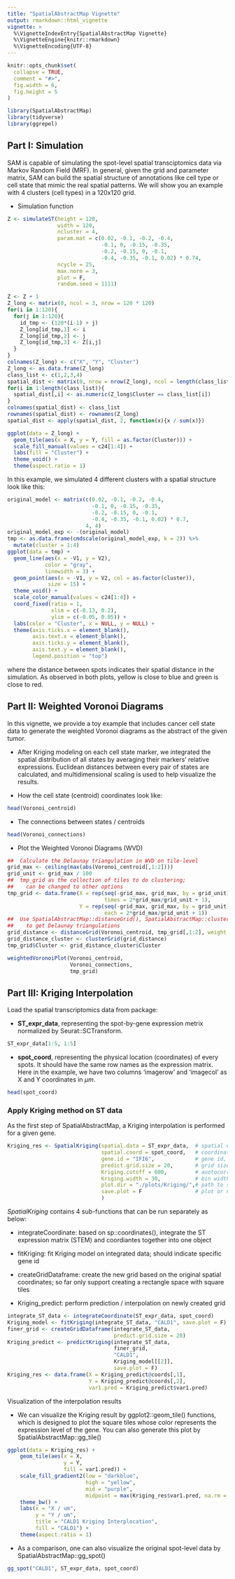 ```yaml
---
title: "SpatialAbstractMap Vignette"
output: rmarkdown::html_vignette
vignette: >
  %\VignetteIndexEntry{SpatialAbstractMap Vignette}
  %\VignetteEngine{knitr::rmarkdown}
  %\VignetteEncoding{UTF-8}
---
```


<style>
    pre {border: 0;}
    img {border: 0;}
</style>

```r
knitr::opts_chunk$set(
  collapse = TRUE,
  comment = "#>",
  fig.width = 6, 
  fig.height = 5
)
```

```r
library(SpatialAbstractMap)
library(tidyverse)
library(ggrepel)
```


## Part I: Simulation

SAM is capable of simulating the spot-level spatial transciptomics data via Markov Random Field (MRF). In general, given the grid and parameter matrix, SAM can build the spatial structure of annotations like cell type or cell state that mimic the real spatial patterns. We will show you an example with 4 clusters (cell types) in a 120x120 grid.

- Simulation function
```r
Z <- simulateST(height = 120,
                width = 120,
                ncluster = 4,
                param.mat = c(0.02, -0.1, -0.2, -0.4, 
                              -0.1, 0, -0.15, -0.35, 
                              -0.2, -0.15, 0, -0.1, 
                              -0.4, -0.35, -0.1, 0.02) * 0.74,
                ncycle = 25,
                max.norm = 3,
                plot = F,
                random.seed = 1111)
```

```r
Z <- Z + 1
Z_long <- matrix(0, ncol = 3, nrow = 120 * 120)
for(i in 1:120){
  for(j in 1:120){
    id_tmp <- (120*(i-1) + j)
    Z_long[id_tmp,1] <- i
    Z_long[id_tmp,2] <- j
    Z_long[id_tmp,3] <- Z[i,j]
  }
}
colnames(Z_long) <- c("X", "Y", "Cluster")
Z_long <- as.data.frame(Z_long)
class_list <- c(1,2,3,4)
spatial_dist <- matrix(0, nrow = nrow(Z_long), ncol = length(class_list))
for(i in 1:length(class_list)){
  spatial_dist[,i] <- as.numeric(Z_long$Cluster == class_list[i])
}
colnames(spatial_dist) <- class_list
rownames(spatial_dist) <- rownames(Z_long)
spatial_dist <- apply(spatial_dist, 2, function(x){x / sum(x)})
```

```r
ggplot(data = Z_long) + 
  geom_tile(aes(x = X, y = Y, fill = as.factor(Cluster))) +
  scale_fill_manual(values = c24[1:4]) + 
  labs(fill = "Cluster") + 
  theme_void() + 
  theme(aspect.ratio = 1)
```


In this example, we simulated 4 different clusters with a spatial structure look like this:

```r
original_model <- matrix(c(0.02, -0.1, -0.2, -0.4, 
                           -0.1, 0, -0.15, -0.35, 
                           -0.2, -0.15, 0, -0.1, 
                           -0.4, -0.35, -0.1, 0.02) * 0.7,
                         4, 4)
original_model_exp <- -(original_model)
tmp <- as.data.frame(cmdscale(original_model_exp, k = 2)) %>%
  mutate(cluster = 1:4)
ggplot(data = tmp) + 
  geom_line(aes(x = -V1, y = V2),
            color = "gray",
            linewidth = 3) + 
  geom_point(aes(x = -V1, y = V2, col = as.factor(cluster)),
             size = 15) + 
  theme_void() + 
  scale_color_manual(values = c24[1:4]) + 
  coord_fixed(ratio = 1, 
              xlim = c(-0.13, 0.2), 
              ylim = c(-0.05, 0.05)) + 
  labs(color = "Cluster", x = NULL, y = NULL) + 
  theme(axis.ticks.x = element_blank(),
        axis.text.x = element_blank(),
        axis.ticks.y = element_blank(),
        axis.text.y = element_blank(),
        legend.position = "top")
```

where the distance between spots indicates their spatial distance in the simulation. As observed in both plots, yellow is close to blue and green is close to red. 


## Part II: Weighted Voronoi Diagrams

In this vignette, we provide a toy example that includes cancer cell state data to generate the weighted Voronoi diagrams as the abstract of the given tumor. 

- After Kriging modeling on each cell state marker, we integrated the spatial distribution of all states by averaging their markers' relative expressions. Euclidean distances between every pair of states are calculated, and multidimensional scaling is used to help visualize the results.

- How the cell state (centroid) coordinates look like:

```r
head(Voronoi_centroid)
```

- The connections between states / centroids

```r
head(Voronoi_connections)
```

- Plot the Weighted Voronoi Diagrams (WVD)

```r
##  Calculate the Delaunay triangulation in WVD on tile-level
grid_max <- ceiling(max(abs(Voronoi_centroid[,1:2])))
grid_unit <- grid_max / 100
##  tmp_grid as the collection of tiles to do clustering; 
##    can be changed to other options
tmp_grid <- data.frame(X = rep(seq(-grid_max, grid_max, by = grid_unit), 
                               times = 2*grid_max/grid_unit + 1),
                       Y = rep(seq(-grid_max, grid_max, by = grid_unit), 
                               each = 2*grid_max/grid_unit + 1))
##  Use SpatialAbstractMap::distanceGrid(), SpatialAbstractMap::clusterGrid() 
##    to get Delaunay triangulations
grid_distance <- distanceGrid(Voronoi_centroid, tmp_grid[,1:2], weight = T)
grid_distance_cluster <- clusterGrid(grid_distance)
tmp_grid$Cluster <- grid_distance_cluster$Cluster
```


```r
weightedVoronoiPlot(Voronoi_centroid,
                    Voronoi_connections,
                    tmp_grid)
```




## Part III: Kriging Interpolation

Load the spatial transcriptomics data from package: 

- **ST_expr_data**, representing the spot-by-gene expression metrix normalized by Seurat::SCTransform. 

```r
ST_expr_data[1:5, 1:5]
```

- **spot_coord**, representing the physical location (coordinates) of every spots. It should have the same row names as the expression matrix. Here in the example, we have two columns 'imagerow' and 'imagecol' as X and Y coordinates in $\mu m$. 

```r
head(spot_coord)
```


### Apply Kriging method on ST data

As the first step of SpatialAbstractMap, a Kriging interpolation is performed for a given gene. 

```r
Kriging_res <- SpatialKriging(spatial.data = ST_expr_data,  # spatial expression matrix
                              spatial.coord = spot_coord,   # coordinates
                              gene.id = "IFI6",             # gene id, a colname in spatial.data
                              predict.grid.size = 20,       # grid size for interpolation
                              Kriging.cutoff = 600,         # auotocorrelation effect range
                              Kriging.width = 30,           # bin widths in Kriging sampling
                              plot.dir = "./plots/Kriging/",# path to save figures
                              save.plot = F                 # plot or not; default is T
                              )
```

*SpatialKriging* contains 4 sub-functions that can be run separately as below:

- integrateCoordinate: based on sp::coordinates(), integrate the ST expression matrix (STEM) and coordiantes together into one object

- fitKriging: fit Kriging model on integrated data; should indicate specific gene id

- createGridDataframe: create the new grid based on the original spatial coordinates; so far only support creating a rectangle space with square tiles

- Kriging_predict: perform prediction / interpolation on newly created grid

```r
integrate_ST_data <- integrateCoordinate(ST_expr_data, spot_coord)
Kriging_model <- fitKriging(integrate_ST_data, "CALD1", save.plot = F)
finer_grid <- createGridDataframe(integrate_ST_data,
                                  predict.grid.size = 20)
Kriging_predict <- predictKriging(integrate_ST_data,
                                  finer_grid,
                                  "CALD1",
                                  Kriging_model[[2]],
                                  save.plot = F)
Kriging_res <- data.frame(X = Kriging_predict@coords[,1],
                          Y = Kriging_predict@coords[,2],
                          var1.pred = Kriging_predict$var1.pred)
```

Visualization of the interpolation results

- We can visualize the Kriging result by ggplot2::geom_tile() functions, which is designed to plot the square tiles whose color represents the expression level of the gene. You can also generate this plot by SpatialAbstractMap::gg_tile()

```r
ggplot(data = Kriging_res) + 
    geom_tile(aes(x = X, 
                  y = Y, 
                  fill = var1.pred)) + 
    scale_fill_gradient2(low = "darkblue", 
                         high = "yellow", 
                         mid = "purple", 
                         midpoint = max(Kriging_res$var1.pred, na.rm = T) / 2) +
    theme_bw() + 
    labs(x = "X / um", 
         y = "Y / um", 
         title = "CALD1 Kriging Interplocation", 
         fill = "CALD1") +
    theme(aspect.ratio = 1)
```

- As a comparison, one can also visualize the original spot-level data by SpatialAbstractMap::gg_spot()

```r
gg_spot("CALD1", ST_expr_data, spot_coord)
```


